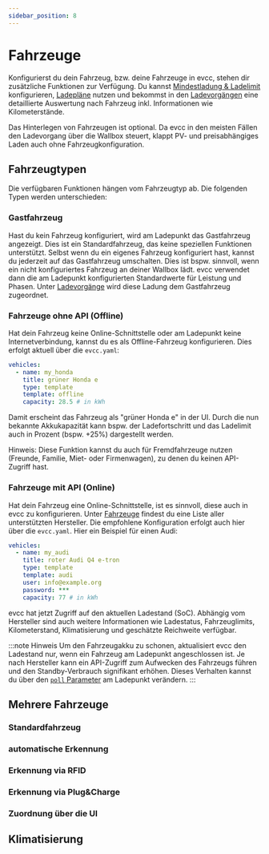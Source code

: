 ```yaml
---
sidebar_position: 8
---
```


# Fahrzeuge

Konfigurierst du dein Fahrzeug, bzw. deine Fahrzeuge in evcc, stehen dir zusätzliche Funktionen zur Verfügung.
Du kannst [Mindestladung & Ladelimit](./limits) konfigurieren, [Ladepläne](./charging-plans) nutzen und bekommst in den [Ladevorgängen](./charging-sessions) eine detaillierte Auswertung nach Fahrzeug inkl. Informationen wie Kilometerstände.

Das Hinterlegen von Fahrzeugen ist optional. Da evcc in den meisten Fällen den Ladevorgang über die Wallbox steuert, klappt PV- und preisabhängiges Laden auch ohne Fahrzeugkonfiguration.

## Fahrzeugtypen

Die verfügbaren Funktionen hängen vom Fahrzeugtyp ab. Die folgenden Typen werden unterschieden:

### Gastfahrzeug

Hast du kein Fahrzeug konfiguriert, wird am Ladepunkt das Gastfahrzeug angezeigt.
Dies ist ein Standardfahrzeug, das keine speziellen Funktionen unterstützt.
Selbst wenn du ein eigenes Fahrzeug konfiguriert hast, kannst du jederzeit auf das Gastfahrzeug umschalten.
Dies ist bspw. sinnvoll, wenn ein nicht konfiguriertes Fahrzeug an deiner Wallbox lädt.
evcc verwendet dann die am Ladepunkt konfigurierten Standardwerte für Leistung und Phasen.
Unter [Ladevorgänge](./charging-sessions) wird diese Ladung dem Gastfahrzeug zugeordnet.

### Fahrzeuge ohne API (Offline)

Hat dein Fahrzeug keine Online-Schnittstelle oder am Ladepunkt keine Internetverbindung, kannst du es als Offline-Fahrzeug konfigurieren.
Dies erfolgt aktuell über die `evcc.yaml`:

```yaml
vehicles:
  - name: my_honda
    title: grüner Honda e
    type: template
    template: offline
    capacity: 28.5 # in kWh
```

Damit erscheint das Fahrzeug als "grüner Honda e" in der UI.
Durch die nun bekannte Akkukapazität kann bspw. der Ladefortschritt und das Ladelimit auch in Prozent (bspw. +25%) dargestellt werden.

Hinweis: Diese Funktion kannst du auch für Fremdfahrzeuge nutzen (Freunde, Familie, Miet- oder Firmenwagen), zu denen du keinen API-Zugriff hast.

### Fahrzeuge mit API (Online)

Hat dein Fahrzeug eine Online-Schnittstelle, ist es sinnvoll, diese auch in evcc zu konfigurieren.
Unter [Fahrzeuge](../devices/vehicles) findest du eine Liste aller unterstützten Hersteller.
Die empfohlene Konfiguration erfolgt auch hier über die `evcc.yaml`. Hier ein Beispiel für einen Audi:

```yaml
vehicles:
  - name: my_audi
    title: roter Audi Q4 e-tron
    type: template
    template: audi
    user: info@example.org
    password: ***
    capacity: 77 # in kWh
```

evcc hat jetzt Zugriff auf den aktuellen Ladestand (SoC).
Abhängig vom Hersteller sind auch weitere Informationen wie Ladestatus, Fahrzeuglimits, Kilometerstand, Klimatisierung und geschätzte Reichweite verfügbar.

:::note Hinweis
Um den Fahrzeugakku zu schonen, aktualisiert evcc den Ladestand nur, wenn ein Fahrzeug am Ladepunkt angeschlossen ist.
Je nach Hersteller kann ein API-Zugriff zum Aufwecken des Fahrzeugs führen und den Standby-Verbrauch signifikant erhöhen.
Dieses Verhalten kannst du über den [`poll` Parameter](../reference/configuration/loadpoints/#poll) am Ladepunkt verändern. 
:::

## Mehrere Fahrzeuge

### Standardfahrzeug

### automatische Erkennung

### Erkennung via RFID

### Erkennung via Plug&Charge

### Zuordnung über die UI

## Klimatisierung